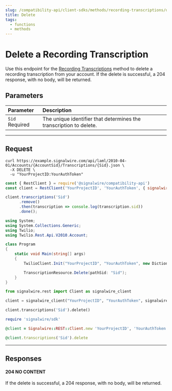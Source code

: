 ```yaml
---
slug: /compatibility-api/client-sdks/methods/recording-transcriptions/delete
title: Delete
tags:
  - functions
  - methods
---
```


# Delete a Recording Transcription

Use this endpoint for the [Recording Transcriptions](./index.mdx) method to delete a recording transcription from your account. 
If the delete is successful, a 204 response, with no body, will be returned.

## Parameters

| Parameter                                        | Description                                                        |
| :----------------------------------------------- | :----------------------------------------------------------------- |
| `Sid` <span className="required-arg">Required</span> | The unique identifier that determines the transcription to delete. |

---

## Request

<Tabs groupId="compatibility-sdks">

<TabItem value="shell" label="cURL">

```shell
curl https://example.signalwire.com/api/laml/2010-04-01/Accounts/{AccountSid}/Transcriptions/{Sid}.json \
  -X DELETE \
  -u "YourProjectID:YourAuthToken"
```

</TabItem>

<TabItem value="node" label="Node.js">

```javascript
const { RestClient } = require('@signalwire/compatibility-api')
const client = RestClient('YourProjectID', 'YourAuthToken', { signalwireSpaceUrl: 'example.signalwire.com' })

client.transcriptions('Sid')
      .remove()
      .then(transcription => console.log(transcription.sid))
      .done();
```

</TabItem>

<TabItem value="csharp" label="C#">

```csharp
using System;
using System.Collections.Generic;
using Twilio;
using Twilio.Rest.Api.V2010.Account;

class Program
{
    static void Main(string[] args)
    {
        TwilioClient.Init("YourProjectID", "YourAuthToken", new Dictionary<string, object> { ["signalwireSpaceUrl"] = "{SPACE}.signalwire.com" });

        TranscriptionResource.Delete(pathSid: "Sid");
    }
}
```

</TabItem>

<TabItem value="python" label="Python">

```python
from signalwire.rest import Client as signalwire_client

client = signalwire_client("YourProjectID", "YourAuthToken", signalwire_space_url = 'example.signalwire.com')

client.transcriptions('Sid').delete()
```

</TabItem>

<TabItem value="ruby" label="Ruby">

```ruby
require 'signalwire/sdk'

@client = Signalwire::REST::Client.new 'YourProjectID', 'YourAuthToken', signalwire_space_url: "example.signalwire.com"

@client.transcriptions('Sid').delete
```

</TabItem>

</Tabs>

---

## Responses

<h4><span class="badge badge--success">204</span> NO CONTENT</h4>

If the delete is successful, a 204 response, with no body, will be returned.
